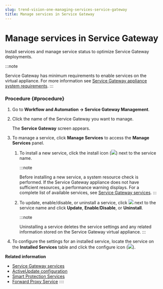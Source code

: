 ```yaml
---
slug: trend-vision-one-managing-services-service-gateway
title: Manage services in Service Gateway
---
```

# Manage services in Service Gateway

Install services and manage service status to optimize Service Gateway deployments.

:::note

Service Gateway has minimum requirements to enable services on the virtual appliance. For more information see [Service Gateway appliance system requirements](sg-sys-requirements.mdx).
:::

### Procedure {#procedure}

1.  Go to **Workflow and Automation → Service Gateway Management**.

2.  Click the name of the Service Gateway you want to manage.

    The **Service Gateway** screen appears.

3.  To manage a service, click **Manage Services** to access the **Manage Services** panel.

    1.  To install a new service, click the install icon (![](/images/installService=6a80f6d7-0cae-4a25-9c85-0c61f996b89a.webp)) next to the service name.

        :::note

        Before installing a new service, a system resource check is performed. If the Service Gateway appliance does not have sufficient resources, a performance warning displays. For a complete list of available services, see [Service Gateway services](service-gateway-services.mdx).
        :::

    2.  To update, enable/disable, or uninstall a service, click ![](/images/disableService=f714f433-8549-4b96-857f-8814663a51d0.webp) next to the service name and click **Update**, **Enable**/**Disable**, or **Uninstall**.

        :::note

        Uninstalling a service deletes the service settings and any related information stored on the Service Gateway virtual appliance.
        :::

4.  To configure the settings for an installed service, locate the service on the **Installed Services** table and click the configure icon (![](/images/configure=GUID-657DB993-ADC7-4DEC-8C62-C8739D74760E.webp)).

**Related information**

- [Service Gateway services](service-gateway-services.md "Install services on your Service Gateway appliance to connect or manage your on-premises or third-party products.")
- [ActiveUpdate configuration](activeupdate-configuration.md "Configuring the ActiveUpdate Service to manage updates for connected products.")
- [Smart Protection Services](smart-protection-services.md "Enable Smart Protection Services to provide File Reputation and Web Reputation Services to connected products.")
- [Forward Proxy Service](forward-proxy-service.md "Specify the Trend Micro services that your on-premises Trend Micro products can access through the Forward Proxy Service.")
::::
